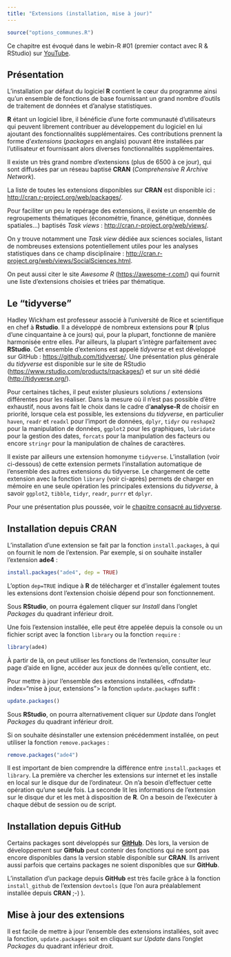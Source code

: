 ```yaml
---
title: "Extensions (installation, mise à jour)"
---
```


```r
source("options_communes.R")
```

<div class="webin-R">
Ce chapitre est évoqué dans le webin-R #01 (premier contact avec R & RStudio) sur [YouTube](https://youtu.be/9cyQk4Z_qPo).
</div>

## Présentation

L'installation par défaut du logiciel **R** contient le cœur du programme ainsi qu'un ensemble de fonctions
de base fournissant un grand nombre d'outils de traitement de données et d'analyse statistiques.

**R** étant un logiciel libre, il bénéficie d'une forte communauté d'utilisateurs qui peuvent librement
contribuer au développement du logiciel en lui ajoutant des fonctionnalités supplémentaires. Ces contributions
prennent la forme d'<dfn data-index="extension">extensions</dfn> 
(<dfn data-index="package" lang="en">packages</dfn> en anglais) pouvant être installées par l'utilisateur 
et fournissant alors diverses fonctionnalités supplémentaires.

Il existe un très grand nombre d'extensions (plus de 6500 à ce jour), qui sont diffusées par un réseau
baptisé **CRAN** 
(<dfn lang="en">Comprehensive R Archive Network</dfn><dfn data-index="CRAN"></dfn>).

La liste de toutes les extensions disponibles sur **CRAN** est disponible ici :
<http://cran.r-project.org/web/packages/>.

Pour faciliter un peu le repérage des extensions, il existe un ensemble de regroupements thématiques
(économétrie, finance, génétique, données spatiales...) baptisés 
<dfn data-index="task view" lang="en">Task views</dfn> :
<http://cran.r-project.org/web/views/>.

On y trouve notamment une *Task view* dédiée aux sciences sociales, listant de nombreuses extensions
potentiellement utiles pour les analyses statistiques dans ce champ disciplinaire :
<http://cran.r-project.org/web/views/SocialSciences.html>.

On peut aussi citer le site *Awesome R* (<https://awesome-r.com/>) qui fournit une liste d'extensions choisies et triées par thématique.

## Le <q>tidyverse</q>

Hadley Wickham est professeur associé à l'université de Rice et scientifique en chef 
à **Rstudio**. Il a développé de nombreux extensions pour **R** (plus d'une cinquantaine
à ce jours) qui, pour la plupart, fonctionne de manière harmonisée entre elles. Par ailleurs,
la plupart s'intègre parfaitement avec **RStudio**. Cet ensemble d'extenions est appelé 
<dfn>tidyverse</dfn> et est développé sur GitHub : <https://github.com/tidyverse/>. Une présentation 
plus générale du <dfn>tidyverse</dfn> est disponible sur le site de RStudio (<https://www.rstudio.com/products/rpackages/>) et sur un sité dédié (<http://tidyverse.org/>).

Pour certaines tâches, il peut exister plusieurs solutions / extensions différentes
pour les réaliser. Dans la mesure où il n'est pas possible d'être exhaustif, nous avons
fait le choix dans le cadre d'**analyse-R** de choisir en priorité, lorsque cela est possible,
les extensions du <dfn>tidyverse</dfn>, en particulier `haven`{.pkg}, `readr`{.pkg} et
`readxl`{.pkg} pour l'import de données, `dplyr`{.pkg}, `tidyr`{.pkg} ou `reshape2`{.pkg} 
pour la manipulation de données, `ggplot2`{.pkg} pour les graphiques, `lubridate`{.pkg}
pour la gestion des dates, `forcats`{.pkg} pour la manipulation des facteurs ou encore
`stringr`{.pkg} pour la manipulation de chaînes de caractères.

Il existe par ailleurs une extension homonyme `tidyverse`{.pkg}. L'installation (voir ci-dessous) de cette extension permets l'installation automatique de l'ensemble des autres extensions du <df>tidyverse</df>. Le 
chargement de cette extension avec la fonction `library`{data-pkg="base"} (voir ci-après) permets de charger en mémoire en une seule opération les principales extensions du <dfn>tidyverse</dfn>, à savoir `ggplot2`{.pkg}, `tibble`{.pkg}, `tidyr`{.pkg}, `readr`{.pkg}, `purrr`{.pkg} et `dplyr`{.pkg}.

Pour une présentation plus poussée, voir le [chapitre consacré au tidyverse](introduction-au-tidyverse.html).

## Installation depuis CRAN

L'installation d'une extension se fait par la fonction `install.packages`{data-pkg="utils"}, 
à qui on fournit le nom de l'extension. Par exemple, si on souhaite installer l'extension **ade4** :

```r
install.packages("ade4", dep = TRUE)
```

L'option `dep=TRUE` indique à **R** de télécharger et d'installer également toutes les extensions dont
l'extension choisie dépend pour son fonctionnement.

Sous **RStudio**, on pourra également cliquer sur *Install* dans l'onglet *Packages* du quadrant
inférieur droit.

Une fois l'extension installée, elle peut être appelée depuis la console ou un fichier script 
avec la fonction `library`{data-pkg="base"} ou la fonction 
`require`{data-pkg="base" data-rdoc="library"} :

```r
library(ade4)
```

À partir de là, on peut utiliser les fonctions de l'extension, consulter leur page d'aide en ligne, accéder
aux jeux de données qu'elle contient, etc.

Pour mettre à jour l'ensemble des extensions installées, 
<dfndata-index="mise à jour, extensions"></dfn>
la fonction `update.packages`{data-pkg="utils"} suffit :

```r
update.packages()
```

Sous **RStudio**, on pourra alternativement cliquer sur *Update* dans l'onglet *Packages* du quadrant
inférieur droit.


Si on souhaite désinstaller une extension précédemment installée, on peut utiliser la fonction
`remove.packages`{data-pkg="utils"} :

```r
remove.packages("ade4")
```

<div class="important">
Il est important de bien comprendre la différence entre `install.packages`{data-pkg="utils"} et 
`library`{data-pkg="base"}. La première va chercher les extensions sur internet et les installe 
en local sur le disque dur de l'ordinateur. On n'a besoin d'effectuer cette opération qu'une seule fois. 
La seconde lit les informations de l'extension sur le disque dur
et les met à disposition de **R**. On a besoin de l'exécuter à chaque début de session ou de script.
</div>

## Installation depuis GitHub

Certains packages sont développés sur [**GitHub**](https://github.com/). Dès lors, la version de
développement sur **GitHub** peut contenir des fonctions qui ne sont pas encore disponibles dans
la version stable disponible sur **CRAN**. Ils arrivent aussi parfois que certains packages ne soient
disponibles que sur **GitHub**.

L'installation d'un package depuis **GitHub** est très facile grâce à la fonction
`install_github`{data-pkg="devtools"} de l'extension `devtools`{.pkg}
(que l'on aura préalablement installée depuis **CRAN** ;-) ).

## Mise à jour des extensions

Il est facile de mettre à jour l'ensemble des extensions installées, 
soit avec la fonction, `update.packages`{data-pkg="utils"} soit en cliquant
sur *Update* dans l'onglet *Packages* du quadrant inférieur droit.

